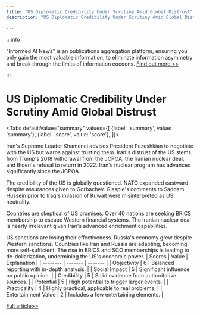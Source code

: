 ```yaml
---
title: "US Diplomatic Credibility Under Scrutiny Amid Global Distrust"
description: "US Diplomatic Credibility Under Scrutiny Amid Global Distrust"

---
```



:::info

"Informed AI News" is an publications aggregation platform, ensuring you only gain the most valuable information, to eliminate information asymmetry and break through the limits of information cocoons.  [Find out more >>](/)

:::

# US Diplomatic Credibility Under Scrutiny Amid Global Distrust


<Tabs
	defaultValue="summary"
	values={[
	{label: 'summary', value: 'summary'},
	{label: 'score', value: 'score'},
]}>
<TabItem value="summary">


Iran's Supreme Leader Khamenei advises President Pezeshkian to negotiate with the US but warns against trusting them. Iran's distrust of the US stems from Trump's 2018 withdrawal from the JCPOA, the Iranian nuclear deal, and Biden's refusal to return in 2022. Iran's nuclear program has advanced significantly since the JCPOA.

The credibility of the US is globally questioned. NATO expanded eastward despite assurances given to Gorbachev. Glaspie's comments to Saddam Hussein prior to Iraq's invasion of Kuwait were misinterpreted as US neutrality.

Countries are skeptical of US promises. Over 40 nations are seeking BRICS membership to escape Western financial systems. The Iranian nuclear deal is nearly irrelevant given Iran's advanced enrichment capabilities.

US sanctions are losing their effectiveness. Russia's economy grew despite Western sanctions. Countries like Iran and Russia are adapting, becoming more self-sufficient. The rise in BRICS and SCO memberships is leading to de-dollarization, undermining the US's economic power.
</TabItem>
<TabItem value="score">
	| Scores     | Value   | Explanation |
	| -------- | ------- | ------- |
	| Objectivity  | 6    | Balanced reporting with in-depth analysis.    |
	| Social Impact | 5     | Significant influence on public opinion.    |
	| Credibility    | 5    | Solid evidence from authoritative sources.    |
	| Potential    | 5    | High potential to trigger larger events.    |
	| Practicality    | 4    | Highly practical, applicable to real problems.    |
	| Entertainment Value    | 2    | Includes a few entertaining elements.    |
</TabItem>
</Tabs>

[Full article>>](https://sputniknews.com/20240828/the-lies-of-the-us-empire-will-be-its-undoing-1119944710.html)
